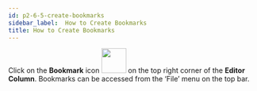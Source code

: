 ```yaml
---
id: p2-6-5-create-bookmarks
sidebar_label:  How to Create Bookmarks 
title: How to Create Bookmarks 
---
```


Click on the **Bookmark** icon <img src="/autographaAssetsV2/how-to/bookmark.png" width="50px" alt=""/> on the top right corner of the **Editor Column**. 
Bookmarks can be accessed from the ‘File’ menu on the top bar.